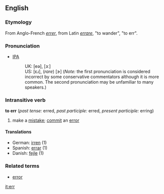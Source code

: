 ==English==
===Etymology===
From Anglo-French ''[[errer]]'', from Latin ''[[errare]]'', "to wander", "to err".
===Pronunciation===
* [[IPA]] 
*:UK: [eə], [ɜː] 
*:US: [ɛɹ], (''rare'') [ɝ] (''Note:'' the first pronunciation is considered incorrect by some conservative commentators although it is more common. The second pronunciation may be unfamiliar to many speakers.)

===Intransitive verb===
'''to err''' (''past tense:'' erred, ''past participle:'' erred, ''present participle:'' erring)
#make a [[mistake]]; [[commit]] an [[error]]
====Translations====

*German: [[irren]] (1)
*Spanish: [[errar]] (1)
*Danish: [[fejle]] (1)

===Related terms===
*[[error]]

[[it:err]]